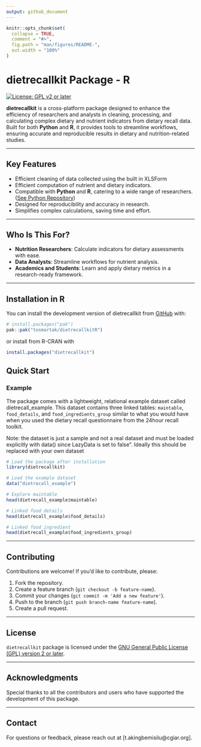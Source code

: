 ```yaml
---
output: github_document
---
```



```r
knitr::opts_chunk$set(
  collapse = TRUE,
  comment = "#>",
  fig.path = "man/figures/README-",
  out.width = "100%"
)
```

# dietrecallkit Package - R

<!-- badges: start -->
[![License: GPL v2 or later](https://img.shields.io/badge/License-GPL%20v2%2B-blue.svg)](https://www.gnu.org/licenses/old-licenses/gpl-2.0.html)
<!-- badges: end -->

**dietrecallkit** is a cross-platform package designed to enhance the efficiency of researchers and analysts in cleaning, processing, and calculating complex dietary and nutrient indicators from dietary recall data. Built for both **Python** and **R**, it provides tools to streamline workflows, ensuring accurate and reproducible results in dietary and nutrition-related studies.

---

## **Key Features**
- Efficient cleaning of data collected using the built in XLSForm
- Efficient computation of nutrient and dietary indicators.
- Compatible with **Python** and **R**, catering to a wide range of researchers. ([See Python Repository](https://github.com/tosmartak/dietrecallkitPy))
- Designed for reproducibility and accuracy in research.
- Simplifies complex calculations, saving time and effort.

---

## **Who Is This For?**
- **Nutrition Researchers**: Calculate indicators for dietary assessments with ease.
- **Data Analysts**: Streamline workflows for nutrient analysis.
- **Academics and Students**: Learn and apply dietary metrics in a research-ready framework.

---


## Installation in R

You can install the development version of dietrecallkit from [GitHub](https://github.com/tosmartak/dietrecallkitR) with:

``` r
# install.packages("pak")
pak::pak("tosmartak/dietrecallkitR")
```

or install from R-CRAN with

```r
install.packages("dietrecallkit")
```

## Quick Start

### Example

The package comes with a lightweight, relational example dataset called dietrecall_example. This dataset contains three linked tables: `maintable`, `food_details`, and `food_ingredients_group` similar to what you would have when you used the dietary recall questionnaire from the 24hour recall toolkit.

Note: the dataset is just a sample and not a real dataset and must be loaded explicitly with data() since LazyData is set to false”. Ideally this should be replaced with your own dataset

```r
# Load the package after installation
library(dietrecallkit)

# Load the example dataset
data("dietrecall_example")

# Explore maintable
head(dietrecall_example$maintable)

# Linked food details
head(dietrecall_example$food_details)

# Linked food ingredient
head(dietrecall_example$food_ingredients_group)
```


---

## **Contributing**
Contributions are welcome! If you'd like to contribute, please:

1. Fork the repository.
2. Create a feature branch (`git checkout -b feature-name`).
3. Commit your changes (`git commit -m 'Add a new feature'`).
4. Push to the branch (`git push branch-name feature-name`).
5. Create a pull request.

---

## **License**
`dietrecallkit` package is licensed under the [GNU General Public License (GPL) version 2 or later](https://www.gnu.org/licenses/old-licenses/gpl-2.0.html).

---

## **Acknowledgments**
Special thanks to all the contributors and users who have supported the development of this package.

---

## **Contact**
For questions or feedback, please reach out at [t.akingbemisilu@cgiar.org].

